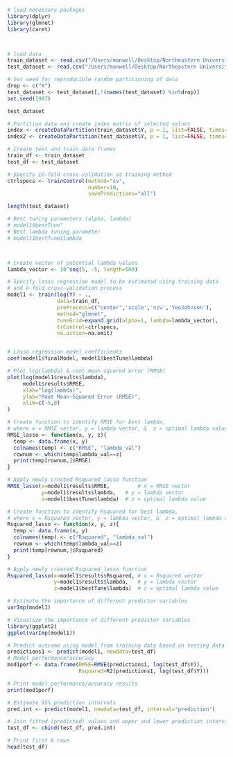```r
# load necessary packages
library(dplyr)
library(glmnet)
library(caret)



# load data
train_dataset <- read.csv("/Users/manwell/Desktop/Northeastern University Files/Spring 2023/Stat Methods in Engineering - IE7280/Semester Project/Supervised_Learning_R/scaled_normalized_df.csv")
test_dataset <- read.csv("/Users/manwell/Desktop/Northeastern University Files/Spring 2023/Stat Methods in Engineering - IE7280/Semester Project/testing_df.csv")

# Set seed for reproducible random partitioning of data
drop <- c("X")
test_dataset <- test_dataset[,!(names(test_dataset) %in%drop)]
set.seed(1997)

test_dataset
```

```r
# Partition data and create index matrix of selected values
index <- createDataPartition(train_dataset$Y, p = 1, list=FALSE, times=1)
index2 <- createDataPartition(test_dataset$Y, p = 1, list=FALSE, times=1)

# Create test and train data frames
train_df <- train_dataset
test_df <- test_dataset

# Specify 10-fold cross-validation as training method
ctrlspecs <- trainControl(method="cv",
                          number=10,
                          savePredictions="all")

length(test_dataset)
```
```r

# Best tuning parameters (alpha, lambda)
# model1$bestTune"
# Best lambda tuning parameter
# model1$bestTune$lambda



# Create vector of potential lambda values
lambda_vector <- 10^seq(5, -5, length=500)

# Specify lasso regression model to be estimated using training data
# and k-fold cross-validation process
model1 <- train(log(Y) ~ .,
                data=train_df,
                preProcess=c("center",'scale','nzv','YeoJohnson'),
                method="glmnet",
                tuneGrid=expand.grid(alpha=1, lambda=lambda_vector),
                trControl=ctrlspecs,
                na.action=na.omit)


# Lasso regression model coefficients
coef(model1$finalModel, model1$bestTune$lambda)
```
```r
# Plot log(lambda) & root mean-squared error (RMSE)
plot(log(model1$results$lambda),
     model1$results$RMSE,
     xlab="log(lambda)",
     ylab="Root Mean-Squared Error (RMSE)",
     xlim=c(-5,0)
)
```
```r
# Create function to identify RMSE for best lambda,
# where x = RMSE vector, y = lambda vector, &  z = optimal lambda value
RMSE_lasso <- function(x, y, z){
  temp <- data.frame(x, y)
  colnames(temp) <- c("RMSE", "lambda_val")
  rownum <- which(temp$lambda_val==z)
  print(temp[rownum,]$RMSE)
}

# Apply newly created Rsquared_lasso function
RMSE_lasso(x=model1$results$RMSE,         # x = RMSE vector
           y=model1$results$lambda,   # y = lambda vector
           z=model1$bestTune$lambda)  # z = optimal lambda value
```
```r
# Create function to identify Rsquared for best lambda,
# where x = Rsquared vector, y = lambda vector, &  z = optimal lambda value
Rsquared_lasso <- function(x, y, z){
  temp <- data.frame(x, y)
  colnames(temp) <- c("Rsquared", "lambda_val")
  rownum <- which(temp$lambda_val==z)
  print(temp[rownum,]$Rsquared)
}

# Apply newly created Rsquared_lasso function
Rsquared_lasso(x=model1$results$Rsquared, # x = Rsquared vector
               y=model1$results$lambda,   # y = lambda vector
               z=model1$bestTune$lambda)  # z = optimal lambda value
```
```r
# Estimate the importance of different predictor variables
varImp(model1)
```
```r
# Visualize the importance of different predictor variables
library(ggplot2)
ggplot(varImp(model1))
```

```r
# Predict outcome using model from training data based on testing data
predictions1 <- predict(model1, newdata=test_df)
# Model performance/accuracy
mod1perf <- data.frame(RMSE=RMSE(predictions1, log(test_df$Y)),
                       Rsquared=R2(predictions1, log(test_df$Y)))

# Print model performance/accuracy results
print(mod1perf)
```

```r
# Estimate 95% prediction intervals
pred.int <- predict(model1, newdata=test_df, interval="prediction")

# Join fitted (predicted) values and upper and lower prediction interval values to data frame
test_df <- cbind(test_df, pred.int)

# Print first 6 rows
head(test_df)
```


